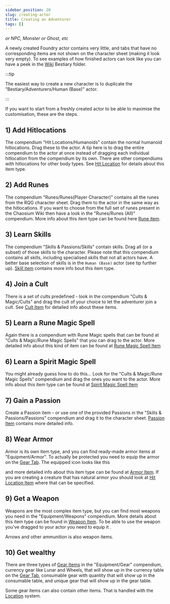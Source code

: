 ```yaml
---
sidebar_position: 20
slug: creating-actor
title: Creating an Adventurer
tags: []
---
```


_or NPC, Monster or Ghost, etc_

A newly created Foundry actor contains very little, and tabs that have no corresponding items are
not shown on the character sheet (making it look very empty). To see examples of how finished actors
can look like you can have a peek in the [Wiki](/wiki/wiki-module) Bestiary folder.

:::tip

The easiest way to create a new character is to duplicate the "Bestiary/Adventurers/Human (Base)"
actor.

:::

If you want to start from a freshly created actor to be able to maximise the customisation, these
are the steps.

## 1) Add Hitlocations

The compendium "Hit Locations/Humanoids" contain the normal humanoid hitlocations. Drag these to the
actor. A tip here is to drag the entire compendium to the actor at once instead of dragging each
individual hitlocation from the compendium by its own. There are other compendiums with hitlocations
for other body types. See [Hit Location](/rqg-system/items/hit-location) for details about this item
type.

## 2) Add Runes

The compendium "Runes/Runes(Player Character)" contains all the runes from the RQG character sheet.
Drag them to the actor in the same way as the hitlocations. If you want to choose from the full set
of runes present in the Chaosium Wiki then have a look in the "Runes/Runes (All)" compendium. More
info about this item type can be found here [Rune item](/rqg-system/items/rune).

## 3) Learn Skills

The compendium "Skills & Passions/Skills" contain skills. Drag all (or a subset) of those skills to
the character. Please note that this compendium contains all skills, including specialised skills
that not all actors have. A better base selection of skills is in the `Human (Base)` actor (see tip
further up). [Skill item](/rqg-system/items/skill) contains more info bout this item type.

## 4) Join a Cult

There is a set of cults predefined - look in the compendium "Cults & Magic/Cults" and drag the cult
of your choice to let the adventurer join a cult. See [Cult Item](/rqg-system/items/cult) for
detailed info about these items.

## 5) Learn a Rune Magic Spell

Again there is a compendium with Rune Magic spells that can be found at "Cults & Magic/Rune Magic
Spells" that you can drag to the actor. More detailed info about this kind of item can be found at
[Rune Magic Spell Item](/rqg-system/items/rune-magic)

## 6) Learn a Spirit Magic Spell

You might already guess how to do this... Look for the "Cults & Magic/Rune Magic Spells" compendium
and drag the ones you want to the actor. More info about this item type can be found at
[Spirit Magic Spell Item](/rqg-system/items/spirit-magic)

## 7) Gain a Passion

Create a Passion item - or use one of the provided Passions in the "Skills & Passions/Passions"
compendium and drag it to the character sheet. [Passion Item](/rqg-system/items/passion) contains
more detailed info.

## 8) Wear Armor

Armor is its own item type, and you can find ready-made armor items at "Equipment/Armor". To
actually be protected you need to equip the armor on the
[Gear Tab](/rqg-system/character-sheet/gear). The equipped icon looks like this

<LightInvertSvg src="/img/equipped.svg" width="18" /> and more detailed info about this item type
can be found at [Armor Item](/rqg-system/items/armor). If you are creating a creature that has
natural armor you should look at [Hit Location Item](/rqg-system/items/hit-location) where that can
be specified.

## 9) Get a Weapon

Weapons are the most complex item type, but you can find most weapons you need in the
"Equipment/Weapons" compendium. More details about this item type can be found in
[Weapon Item](/rqg-system/items/weapon). To be able to use the weapon you've dragged to your actor
you need to equip it <LightInvertSvg src="/img/equipped.svg" width="18" />.

Arrows and other ammunition is also weapon items.

## 10) Get wealthy

There are three types of [Gear Items](/rqg-system/items/gear) in the "Equipment/Gear" compendium,
currency gear like Lunar and Wheels, that will show up in the currency table on the
[Gear Tab](/rqg-system/character-sheet/gear), consumable gear with quantity that will show up in the
consumable table, and unique gear that will show up in the gear table.

Some gear items can also contain other items. That is handled with the
[Location](/rqg-system/character-sheet/gear#locations) system.
